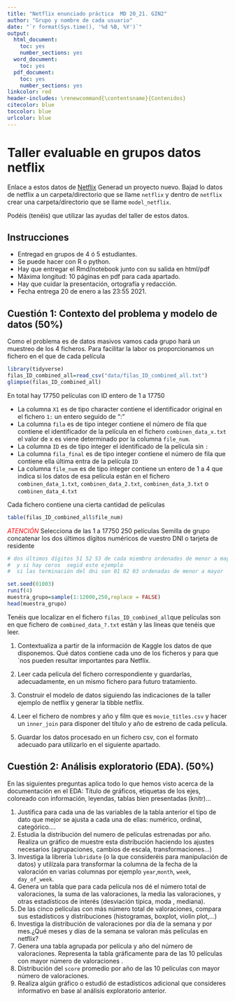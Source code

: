 ```yaml
---
title: "Netflix enunciado práctica  MD 20_21. GIN2"
author: "Grupo y nombre de cada usuario"
date: "`r format(Sys.time(), '%d %B, %Y')`"
output:
  html_document:
    toc: yes
    number_sections: yes
  word_document:
    toc: yes
  pdf_document:
    toc: yes
    number_sections: yes
linkcolor: red
header-includes: \renewcommand{\contentsname}{Contenidos}
citecolor: blue
toccolor: blue
urlcolor: blue
---
```




# Taller evaluable en grupos datos netflix


Enlace  a estos datos  de [Netflix](https://www.kaggle.com/netflix-inc/netflix-prize-data)
Generad  un proyecto nuevo. Bajad lo datos de netflix a un carpeta/directorio que se llame `netflix`
y dentro de `netflix` crear una carpeta/directorio que se llame `model_netflix`. 

Podéis (tenéis) que  utilizar las ayudas del taller de estos datos. 




## Instrucciones

* Entregad en grupos de 4 ó 5 estudiantes.
* Se puede hacer con R o python.
* Hay que entregar el Rmd/notebook junto con su salida en  html/pdf
* Máxima longitud: 10 páginas en pdf para cada apartado.
* Hay que cuidar la presentación, ortografía y redacción.
* Fecha entrega 20 de enero a las 23:55 2021.

## Cuestión 1:  Contexto del problema y modelo de datos  (50%)


Como  el problema es de datos masivos vamos cada grupo hará un  muestreo de los 4 ficheros.
Para facilitar la labor  os proporcionamos un fichero  en el que de cada película

```r
library(tidyverse)
filas_ID_combined_all=read_csv("data/filas_ID_combined_all.txt")
glimpse(filas_ID_combined_all)
```
En total hay 17750 películas con ID entero de 1 a 17750



* La columna  `X1` es de tipo character contiene el identificador original en el fichero ` 1:` un entero seguido de ":"
* La columna `fila` es de tipo integer  contiene el número de fila que contiene el identificador de la película en el fichero  `combinen_data_x.txt` el valor de x es viene determinado por la columna `file_num`.
* La columna `ID` es de tipo integer el identificado de la película sin  `:` 
* La columna `fila_final` es de tipo integer  contiene el número de fila que contiene  ella última entra de la película `ID` 
* La columna `file_num` es de tipo integer  contiene un entero de 1 a 4 que indica si los datos de esa película están en el fichero `combinen_data_1.txt`, `combinen_data_2.txt`, `combinen_data_3.txt` o `combinen_data_4.txt`



Cada fichero contiene una cierta cantidad de películas

```r
table(filas_ID_combined_all$file_num)
```


<span style="color: red;"> *ATENCIÓN* </span>Selecciona de las 1 a 17750 250  películas Semilla de grupo concatenar los dos últimos dígitos numéricos de vuestro DNI o tarjeta de residente 

```r
# dos últimos dígitos 51 52 53 de cada miembro ordenados de menor a mayor 515253
#  y si hay ceros  segid este ejemplo
#  si las terminación del dni son 01 02 03 ordenadas de menor a mayor

set.seed(01003)
runif(4)
muestra_grupo=sample(1:12000,250,replace = FALSE)
head(muestra_grupo)
```
Tenéis que localizar en el fichero `filas_ID_combined_all`que películas son en que fichero de `combined_data_?.txt` están y las lineas que tenéis que leer.


1. Contextualiza a partir de la información de Kaggle  los datos de que disponemos. Qué datos contiene cada uno de los ficheros y para que´nos pueden resultar importantes para Netflix. 

1. Leer cada película del fichero correspondiente y guardarlas, adecuadamente, en un mismo fichero para futuro tratamiento.

1. Construir el modelo de datos siguiendo las indicaciones de la taller ejemplo de netflix y generar la tibble netflix.

1. Leer el fichero de nombres y año y film que es `movie_titles.csv` y hacer un `inner_join` para disponer del título y año de estreno de cada película.

1. Guardar los datos procesado en un fichero csv, con el formato adecuado para utilizarlo en el siguiente apartado.



## Cuestión 2: Análisis exploratorio (EDA). (50%)


En las siguientes preguntas aplica todo lo que hemos visto  acerca de la documentación en el EDA: Título de gráficos,  etiquetas de los ejes, coloreado con información, leyendas, tablas bien presentadas (knitr)...

1. Justifica para cada una de las variables de la tabla anterior el tipo de dato que mejor se ajusta a cada una de ellas: numérico, ordinal, categórico....
1. Estudia la distribución del numero de películas estrenadas por año. Realiza un gráfico de muestre esta distribución haciendo los ajustes necesarios (agrupaciones, cambios de escala, transformaciones...)
1. Investiga la librería `lubridate` (o la que consideréis para manipulación de datos) y utilízala para transformar la columna de la fecha de la valoración en varias columnas por ejemplo `year`,`month`, `week`, `day_of_week`.
1. Genera un tabla que para cada película nos dé el número total de valoraciones, la suma de las valoraciones, la media las valoraciones,  y otras estadísticos de interés (desviación típica, moda , mediana).
1. De las cinco películas con más número total de valoraciones, compara sus estadísticos y distribuciones (histogramas, boxplot, violin plot,...)
1. Investiga la distribución de valoraciones por día de la semana y por mes.¿Qué meses y días de la semana se valoran más películas en netflix? 
1. Genera una tabla agrupada por película y año del número de valoraciones. Representa la tabla gráficamente para de las 10 películas con mayor número de valoraciones .
1. Distribución del  `score` promedio por año de las 10 películas con mayor número de valoraciones.
1. Realiza algún gráfico o estudió de estadísticos adicional que consideres informativo en base al análisis exploratorio anterior.
